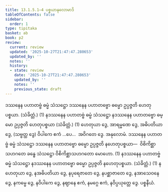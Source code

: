 ```yaml
---
title: 13.1.5.1–4 ပစ္စယာနုလောမာဒိ
tableOfContents: false
sidebar:
  order: 1
type: tipitaka
basket: ab
book: p2
review:
  current: review
  updated: '2025-10-27T21:47:47.280653'
  updated_by: ''
  notes: ''
  history:
  - state: review
    date: '2025-10-27T21:47:47.280653'
    updated_by: ''
    notes: ''
    previous_state: draft
---
```



<ReviewStatus review={frontmatter.review} showDetails={true} />

<HypothesisAnnotation frontmatter={frontmatter} />

<DynamicBreadcrumb />

<Division number="11" book="p2" e="ch" v="38" p="563">

<Paragraph number="4080" book="p2">
ဒဿနေန ပဟာတဗ္ဗံ ဓမ္မံ သံသဋ္ဌော ဒဿနေန ပဟာတဗ္ဗော ဓမ္မော ဥပ္ပဇ္ဇတိ ဟေတုပစ္စယာ. (သံခိတ္တံ.) (1)
</Paragraph>

<Paragraph number="4081" book="p2">
နဒဿနေန ပဟာတဗ္ဗံ ဓမ္မံ သံသဋ္ဌော နဒဿနေန ပဟာတဗ္ဗော ဓမ္မော ဥပ္ပဇ္ဇတိ ဟေတုပစ္စယာ (သံခိတ္တံ.) (1)
</Paragraph>

<Paragraph number="4082" book="p2">
ဟေတုယာ ဒွေ, အာရမ္မဏေ ဒွေ, အဓိပတိယာ ဒွေ, (သဗ္ဗတ္ထ ဒွေ) ဝိပါကေ ဧကံ …ပေ…  အဝိဂတေ ဒွေ.

</Paragraph>
</Division>

<Paragraph number="4083" type="center" book="p2">
အနုလောမံ.


</Paragraph>

<Division number="12" book="p2" e="ch" v="38" p="563">

<Paragraph number="4084" book="p2">
ဒဿနေန ပဟာတဗ္ဗံ ဓမ္မံ သံသဋ္ဌော ဒဿနေန ပဟာတဗ္ဗော ဓမ္မော ဥပ္ပဇ္ဇတိ နဟေတုပစ္စယာ—  ဝိစိကိစ္ဆာသဟဂတေ ခန္ဓေ သံသဋ္ဌော ဝိစိကိစ္ဆာသဟဂတော မောဟော. (1)
</Paragraph>

<Paragraph number="4085" book="p2">
နဒဿနေန ပဟာတဗ္ဗံ ဓမ္မံ သံသဋ္ဌော နဒဿနေန ပဟာတဗ္ဗော ဓမ္မော ဥပ္ပဇ္ဇတိ နဟေတုပစ္စယာ. (သံခိတ္တံ.) (1)
</Paragraph>

<Paragraph number="4086" book="p2">
နဟေတုယာ ဒွေ, နအဓိပတိယာ ဒွေ, နပုရေဇာတေ ဒွေ, နပစ္ဆာဇာတေ ဒွေ, နအာသေဝနေ ဒွေ, နကမ္မေ ဒွေ, နဝိပါကေ ဒွေ, နဈာနေ ဧကံ, နမဂ္ဂေ ဧကံ, နဝိပ္ပယုတ္တေ ဒွေ.

</Paragraph>
</Division>

<Paragraph number="4087" type="center" book="p2">
ပစ္စနီယံ.
</Paragraph>
